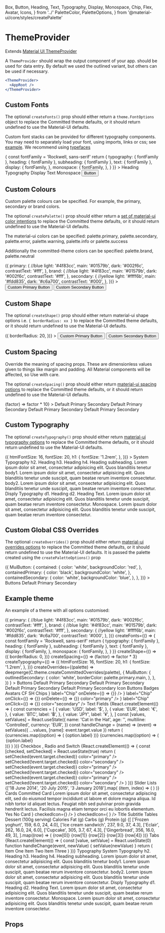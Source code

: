   Box,
  Button,
  Heading,
  Text,
  Typography,
  Display,
  Monospace,
  Chip,
  Flex,
  Avatar,
  Icons,
} from '../'
  PaletteColor,
  PaletteOptions,
} from '@material-ui/core/styles/createPalette'

<Meta title="components|ThemeProvider" component={ThemeProvider} />

# ThemeProvider

Extends [Material UI ThemeProvider](https://material-ui.com/styles/api/#themeprovider)

A `ThemeProvider` should wrap the output component of your app. should be used for data entry. By default we used the outlined variant,
but others can be used if necessary.

```jsx
<ThemeProvider>
  <AppRoot />
</ThemeProvider>
```

## Custom Fonts

The optional `createFonts()` prop should either return a `theme.FontOptions` object to replace the Committed theme defaults, or it should return undefined to use the Material-UI defaults.

Custom font stacks can be provided for different typography components. You may need to separately load your font, using imports, links or css; see [example](https://github.com/commitd/components/tree/master/example).
We recommend using [typefaces](https://github.com/KyleAMathews/typefaces)

<Preview>
  <Story name="default">
    <ThemeProvider
      createFonts={() => {
        const fontFamily = 'Rockwell, sans-serif'
        return {
          typography: { fontFamily },
          heading: { fontFamily },
          subheading: { fontFamily },
          text: { fontFamily },
          display: {
            fontFamily,
          },
          monospace: {
            fontFamily,
          },
        }
      }}
    >
      <Heading.h2>Heading</Heading.h2>
      <Typography>Typography</Typography>
      <Display.d1>Display</Display.d1>
      <Text>Text</Text>
      <Monospace>Monospace</Monospace>
      <Button color="primary">Button</Button>
    </ThemeProvider>
  </Story>
</Preview>

## Custom Colours

Custom palette colours can be specified. For example, the primary, secondary or brand colors.

The optional `createPalette()` prop should either return a [set of material-ui color intentions](https://material-ui.com/customization/palette/#customization) to replace the Committed theme defaults, or it should return undefined to use the Material-UI defaults.

The material-ui colors can be specified: palette.primary, palette.secondary, palette.error, palette.warning, palette.info or palette.success

Additionally the committed-theme colors can be specified: palette.brand, palette.neutral

<Preview>
  <Story name="custom-colors">
    <ThemeProvider
      createPaletteOptions={() => ({
        primary: {
          //blue
          light: '#4f83cc',
          main: '#01579b',
          dark: '#002f6c',
          contrastText: '#fff',
        },
        brand: {
          //blue
          light: '#4f83cc',
          main: '#01579b',
          dark: '#002f6c',
          contrastText: '#fff',
        },
        secondary: {
          //yellow
          light: '#ffff6b',
          main: '#fdd835',
          dark: '#c6a700',
          contrastText: '#000',
        },
      })}
    >
      <Button color="primary" mr={3}>
        Custom Primary Button
      </Button>
      <Button color="secondary">Custom Secondary Button</Button>
    </ThemeProvider>
  </Story>
</Preview>

## Custom Shape

The optional `createShape()` prop should either return material-ui shape options i.e. `{ borderRadius: xx }` to replace the Committed theme defaults, or it should return undefined to use the Material-UI defaults.

<Preview>
  <Story name="custom-shape">
    <ThemeProvider
      createShape={() => ({
        borderRadius: 20,
      })}
    >
      <Button color="primary" mr={3}>
        Custom Primary Button
      </Button>
      <Button color="secondary">Custom Secondary Button</Button>
    </ThemeProvider>
  </Story>
</Preview>

## Custom Spacing

Override the meaning of spacing props. These are dimensionless values given to things like margin and padding. All Material components will be affected, so Use with care.

The optional `createSpacing()` prop should either return [material-ui spacing options](https://material-ui.com/customization/spacing/) to replace the Committed theme defaults, or it should return undefined to use the Material-UI defaults.

<Preview>
  <Story name="custom-spacing">
    <C.ThemeProvider
      style={{ width: '100%', height: '100%', border: '1px' }}
      createSpacing={() => (factor) => factor * 10}
    >
      <Background width="1VH">
        <C.Column flexWrap="wrap">
          <C.Flex
            flexGrow={1}
            p={3}
            m={1}
            justifyContent="space-evenly"
            border="1px solid black"
          >
            <C.Column>
              <C.Button m={3}>Default</C.Button>
              <C.Button m={3} color="primary">
                Primary
              </C.Button>
              <C.Button m={3} color="secondary">
                Secondary
              </C.Button>
            </C.Column>
            <C.Column>
              <C.Button m={3} variant="outlined">
                Default
              </C.Button>
              <C.Button m={3} variant="outlined" color="primary">
                Primary
              </C.Button>
              <C.Button m={3} variant="outlined" color="secondary">
                Secondary
              </C.Button>
            </C.Column>
            <C.Column>
              <C.Button m={3} variant="text">
                Default
              </C.Button>
              <C.Button m={3} variant="text" color="primary">
                Primary
              </C.Button>
              <C.Button m={3} variant="text" color="secondary">
                Secondary
              </C.Button>
            </C.Column>
            <C.Column>
              <C.Button disabled={true} m={3}>
                Default
              </C.Button>
              <C.Button disabled={true} m={3} color="primary">
                Primary
              </C.Button>
              <C.Button disabled={true} m={3} color="secondary">
                Secondary
              </C.Button>
            </C.Column>
          </C.Flex>
        </C.Column>
      </Background>
    </C.ThemeProvider>
  </Story>
</Preview>

## Custom Typography

The optional `createTypography()` prop should either return [material-ui typography options](https://material-ui.com/customization/typography/) to replace the Committed theme defaults, or it should return undefined to use the Material-UI defaults.

<Preview>
  <Story name="custom-typography">
    <C.ThemeProvider
      style={{ width: '100%', height: '100%', border: '1px' }}
      createTypography={() => ({
        htmlFontSize: 16,
        fontSize: 20,
        h1: {
          fontSize: '1.2rem',
        },
      })}
    >
      <Background width="1VH">
        <C.Flex
          flexGrow={1}
          p={3}
          pt={4}
          m={1}
          border="1px solid black"
          bgcolor="background.default"
        >
          <C.Box width={1 / 2}>
            <C.Typography>System Typography</C.Typography>
            <C.Heading.h2 gutterBottom>h2. Heading</C.Heading.h2>
            <C.Heading.h3 gutterBottom>h3. Heading</C.Heading.h3>
            <C.Heading.h4 gutterBottom>h4. Heading</C.Heading.h4>
            <C.Subheading.h3 gutterBottom>
              subheading. Lorem ipsum dolor sit amet, consectetur adipisicing
              elit. Quos blanditiis tenetur
            </C.Subheading.h3>
            <C.Typography variant="body1" gutterBottom>
              body1. Lorem ipsum dolor sit amet, consectetur adipisicing elit.
              Quos blanditiis tenetur unde suscipit, quam beatae rerum inventore
              consectetur.
            </C.Typography>
            <C.Typography variant="body2" gutterBottom>
              body2. Lorem ipsum dolor sit amet, consectetur adipisicing elit.
              Quos blanditiis tenetur unde suscipit, quam beatae rerum inventore
              consectetur.
            </C.Typography>
          </C.Box>
          <C.Box width={1 / 2}>
            <C.Text>Disply Typography</C.Text>
            <C.Display.d1 gutterBottom>d1. Heading</C.Display.d1>
            <C.Display.d2 gutterBottom>d2. Heading</C.Display.d2>
            <C.Text gutterBottom>
              Text. Lorem ipsum dolor sit amet, consectetur adipisicing elit.
              Quos blanditiis tenetur unde suscipit, quam beatae rerum inventore
              consectetur.
            </C.Text>
            <C.Monospace wrap>
              Monospace. Lorem ipsum dolor sit amet, consectetur adipisicing
              elit. Quos blanditiis tenetur unde suscipit, quam beatae rerum
              inventore consectetur.
            </C.Monospace>
          </C.Box>
        </C.Flex>
      </Background>
    </C.ThemeProvider>
  </Story>
</Preview>

## Custom Global CSS Overrides

The optional `createOverrides()` prop should either return [material-ui overrides options](https://material-ui.com/customization/globals/) to replace the Committed theme defaults, or it should return undefined to use the Material-UI defaults. It is passed the palette created using the `createPaletteOptions()` prop

<Preview>
  <Story name="custom-overrides">
    <C.ThemeProvider
      style={{ width: '100%', height: '100%', border: '1px' }}
      createOverrides={(palette) => ({
        MuiButton: {
          contained: {
            color: 'white',
            backgroundColor: 'red',
          },
          containedPrimary: {
            color: 'black',
            backgroundColor: 'white',
          },
          containedSecondary: {
            color: 'white',
            backgroundColor: 'blue',
          },
        },
      })}
    >
      <Background width="1VH">
        <C.Caption>
          <C.Link href="/components/?path=/docs/components-button--default-story">
            Buttons
          </C.Link>
        </C.Caption>
        <C.Column flexWrap="wrap">
          <C.Flex
            flexGrow={1}
            p={3}
            m={1}
            justifyContent="space-evenly"
            border="1px solid black"
          >
            <C.Column>
              <C.Button m={3}>Default</C.Button>
              <C.Button m={3} color="primary">
                Primary
              </C.Button>
              <C.Button m={3} color="secondary">
                Secondary
              </C.Button>
            </C.Column>
          </C.Flex>
        </C.Column>
      </Background>
    </C.ThemeProvider>
  </Story>
</Preview>

## Example theme

An example of a theme with all options customised:

<Preview>
  <Story name="custom-theme">
    <C.ThemeProvider
      style={{ width: '100%', height: '100%', border: '1px' }}
      createPaletteOptions={() => ({
        primary: {
          //blue
          light: '#4f83cc',
          main: '#01579b',
          dark: '#002f6c',
          contrastText: '#fff',
        },
        brand: {
          //blue
          light: '#4f83cc',
          main: '#01579b',
          dark: '#002f6c',
          contrastText: '#fff',
        },
        secondary: {
          //yellow
          light: '#ffff6b',
          main: '#fdd835',
          dark: '#c6a700',
          contrastText: '#000',
        },
      })}
      createFonts={() => {
        const fontFamily = 'Rockwell, sans-serif'
        return {
          typography: { fontFamily },
          heading: { fontFamily },
          subheading: { fontFamily },
          text: { fontFamily },
          display: {
            fontFamily,
          },
          monospace: {
            fontFamily,
          },
        }
      }}
      createShape={() => ({
        borderRadius: 0,
      })}
      createSpacing={() => (factor) => factor * 3}
      createTypography={() => ({
        htmlFontSize: 16,
        fontSize: 20,
        h1: {
          fontSize: '1.2rem',
        },
      })}
      createOverrides={(palette) =>
        deepmerge(C.theme.createCommittedOverrides(palette), {
          MuiButton: {
            outlinedSecondary: {
              color: 'white',
              borderColor: palette.primary.main,
            },
          },
        })
      }
    >
      <Background width="1VH">
        <C.Caption>
          <C.Link href="/components/?path=/docs/components-button--default-story">
            Buttons
          </C.Link>
        </C.Caption>
        <C.Column flexWrap="wrap">
          <C.Flex
            flexGrow={1}
            p={3}
            m={1}
            justifyContent="space-evenly"
            border="1px solid black"
          >
            <C.Column>
              <C.Button m={3}>Default</C.Button>
              <C.Button m={3} color="primary">
                Primary
              </C.Button>
              <C.Button m={3} color="secondary">
                Secondary
              </C.Button>
            </C.Column>
            <C.Column>
              <C.Button m={3} variant="outlined">
                Default
              </C.Button>
              <C.Button m={3} variant="outlined" color="primary">
                Primary
              </C.Button>
              <C.Button m={3} variant="outlined" color="secondary">
                Secondary
              </C.Button>
            </C.Column>
            <C.Column>
              <C.Button m={3} variant="text">
                Default
              </C.Button>
              <C.Button m={3} variant="text" color="primary">
                Primary
              </C.Button>
              <C.Button m={3} variant="text" color="secondary">
                Secondary
              </C.Button>
            </C.Column>
            <C.Column>
              <C.Button disabled={true} m={3}>
                Default
              </C.Button>
              <C.Button disabled={true} m={3} color="primary">
                Primary
              </C.Button>
              <C.Button disabled={true} m={3} color="secondary">
                Secondary
              </C.Button>
            </C.Column>
          </C.Flex>
          <C.Caption>
            <C.Link href="/components/?path=/docs/components-iconbutton--default-story">
              Icon Buttons
            </C.Link>
          </C.Caption>
          <C.Flex
            flexGrow={1}
            p={3}
            m={1}
            justifyContent="space-evenly"
            border="1px solid black"
            bgcolor="background.default"
          >
            <C.IconButton aria-label="delete">
              <C.Icons.Delete />
            </C.IconButton>
            <C.IconButton aria-label="delete" disabled color="primary">
              <C.Icons.Delete />
            </C.IconButton>
            <C.IconButton color="secondary" aria-label="add an alarm">
              <C.Icons.Alarm />
            </C.IconButton>
            <C.IconButton color="primary" aria-label="add to shopping cart">
              <C.Icons.AddShoppingCart />
            </C.IconButton>
          </C.Flex>
          <C.Caption>
            <C.Link href="/components/?path=/docs/components-badge--default-story">
              Badges
            </C.Link>
          </C.Caption>
          <C.Flex
            flexGrow={1}
            p={3}
            pt={4}
            m={1}
            justifyContent="space-evenly"
            border="1px solid black"
            bgcolor="background.default"
          >
            <C.Badge badgeContent={'default'}>
              <C.IconButton>
                <C.Icons.Mail />
              </C.IconButton>
            </C.Badge>
            <C.Badge color="primary" badgeContent={4}>
              <C.IconButton>
                <C.Icons.Mail />
              </C.IconButton>
            </C.Badge>
            <C.Badge color="secondary" badgeContent={87}>
              <C.IconButton>
                <C.Icons.Mail />
              </C.IconButton>
            </C.Badge>
            <C.Badge color="error" badgeContent={1000}>
              <C.IconButton>
                <C.Icons.Mail />
              </C.IconButton>
            </C.Badge>
          </C.Flex>
        </C.Column>
        <C.Caption>
          <C.Link href="/components/?path=/docs/components-avatar--default-story">
            Avatars
          </C.Link>
        </C.Caption>
        <C.Flex
          flexGrow={1}
          p={3}
          pt={4}
          m={1}
          justifyContent="space-evenly"
          border="1px solid black"
          bgcolor="background.defaul"
        >
          <C.Avatar m={1} bgcolor="primary.main" color="primary.contrastText">
            CF
          </C.Avatar>
          <C.Avatar
            m={1}
            bgcolor="secondary.main"
            color="secondary.contrastText"
          >
            SH
          </C.Avatar>
          <C.Avatar m={1}>
            <C.Icons.Folder />
          </C.Avatar>
          <C.Avatar m={1} bgcolor="black" color="white">
            <C.Icons.Pageview />
          </C.Avatar>
          <C.Avatar m={1} bgcolor="primary.light" color="text.primary">
            <C.Icons.Assignment />
          </C.Avatar>
        </C.Flex>
        <C.Caption>
          <C.Link href="/components/?path=/docs/components-chip--default-story">
            Chips
          </C.Link>
        </C.Caption>
        <C.Flex
          flexGrow={1}
          p={3}
          m={1}
          justifyContent="space-evenly"
          border="1px solid black"
          bgcolor="background.defaul"
        >
          <C.Chip
            avatar={<C.Avatar src={commmitImage} />}
            label="Chip"
            onDelete={() => {}}
          />
          <C.Chip label="Chip" />
          <C.Chip
            icon={<C.Icons.Face />}
            label="Chip"
            onClick={() => {}}
            onDelete={() => {}}
            color="primary"
          />
          <C.Chip
            variant="outlined"
            icon={<C.Icons.AccountCircle />}
            label="Chip"
            onClick={() => {}}
            color="secondary"
          />
        </C.Flex>
        <C.Caption>
          <C.Link href="/components/?path=/docs/components-textfield--simple">
            Text Fields
          </C.Link>
        </C.Caption>
        <C.Flex
          flexGrow={1}
          p={3}
          pt={4}
          m={1}
          justifyContent="space-evenly"
          border="1px solid black"
          bgcolor="background.defaul"
        >
          {React.createElement(() => {
            const currencies = [
              {
                value: 'USD',
                label: '$',
              },
              {
                value: 'EUR',
                label: '€',
              },
              {
                value: 'BTC',
                label: '฿',
              },
              {
                value: 'JPY',
                label: '¥',
              },
            ]
            const [values, setValues] = React.useState({
              name: 'Cat in the Hat',
              age: '',
              multiline: 'Controlled',
              currency: 'EUR',
            })
            const handleChange = (name) => (event) =>
              setValues({ ...values, [name]: event.target.value })
            return (
              <C.Form noValidate autoComplete="off">
                <C.Flex flexWrap="wrap" alignContent="space-between">
                  <C.TextField
                    flexGrow={1}
                    m={3}
                    id="standard-name"
                    label="Name"
                    value={values.name}
                    onChange={handleChange('name')}
                  />
                  <C.TextField
                    flexGrow={1}
                    m={3}
                    id="standard-uncontrolled"
                    label="Uncontrolled"
                    defaultValue="foo"
                  />
                  <C.TextField
                    flexGrow={1}
                    m={3}
                    required
                    id="standard-required"
                    label="Required"
                    defaultValue="Hello World"
                  />
                  <C.TextField
                    flexGrow={1}
                    m={3}
                    error
                    id="standard-error"
                    label="Error"
                    defaultValue="Hello World"
                  />
                  <C.TextField
                    flexGrow={1}
                    m={3}
                    disabled
                    id="standard-disabled"
                    label="Disabled"
                    defaultValue="Hello World"
                  />
                  <C.TextField
                    flexGrow={1}
                    m={3}
                    id="standard-password-input"
                    label="Password"
                    type="password"
                    autoComplete="current-password"
                  />
                  <C.TextField
                    flexGrow={1}
                    m={3}
                    id="standard-multiline-flexible"
                    label="Multiline"
                    multiline
                    rowsMax="4"
                    value={values.multiline}
                    onChange={handleChange('multiline')}
                  />
                  <C.TextField
                    flexGrow={1}
                    m={3}
                    id="standard-multiline-static"
                    label="Multiline"
                    multiline
                    rows="4"
                    defaultValue="Default Value"
                  />
                  <C.TextField
                    flexGrow={1}
                    m={3}
                    id="standard-read-only-input"
                    label="Read Only"
                    defaultValue="Hello World"
                    InputProps={{
                      readOnly: true,
                    }}
                  />
                  <C.TextField
                    flexGrow={1}
                    m={3}
                    id="standard-helperText"
                    label="Helper text"
                    defaultValue="Default Value"
                    helperText="Some important text"
                  />
                  <C.TextField
                    flexGrow={1}
                    m={3}
                    id="standard-number"
                    label="Number"
                    value={values.age}
                    onChange={handleChange('age')}
                    type="number"
                    InputLabelProps={{
                      shrink: true,
                    }}
                  />
                  <C.TextField
                    flexGrow={1}
                    m={3}
                    id="standard-select-currency"
                    select
                    label="Select"
                    value={values.currency}
                    onChange={handleChange('currency')}
                    helperText="Please select your currency"
                  >
                    {currencies.map((option) => (
                      <C.MenuItem key={option.value} value={option.value}>
                        {option.label}
                      </C.MenuItem>
                    ))}
                  </C.TextField>
                  <C.TextField
                    flexGrow={1}
                    m={3}
                    id="standard-select-currency-native"
                    select
                    label="Native select"
                    value={values.currency}
                    onChange={handleChange('currency')}
                    SelectProps={{
                      native: true,
                    }}
                    helperText="Please select your currency"
                  >
                    {currencies.map((option) => (
                      <option key={option.value} value={option.value}>
                        {option.label}
                      </option>
                    ))}
                  </C.TextField>
                </C.Flex>
              </C.Form>
            )
          })}
        </C.Flex>
        <C.Caption>
          <C.Link href="/components/?path=/docs/components-checkbox--default-story">
            Checkbox
          </C.Link>
          , <C.Link href="/components/?path=/docs/components-radio--default-story">
            Radio
          </C.Link> and <C.Link href="/components/?path=/docs/components-switch--default-story">Switch</C.Link>
        </C.Caption>
        {React.createElement(() => {
          const [checked, setChecked] = React.useState(true)
          return (
            <C.Flex
              flexGrow={1}
              p={3}
              pt={4}
              m={1}
              justifyContent="space-evenly"
              border="1px solid black"
              bgcolor="background.defaul"
            >
              <C.Column justifyContent="center">
                <C.Checkbox
                  checked={checked}
                  onChange={(event) => setChecked(event.target.checked)}
                  color="primary"
                />
                <C.Checkbox
                  checked={!checked}
                  onChange={(event) => setChecked(!event.target.checked)}
                  color="secondary"
                />
              </C.Column>
              <C.Column justifyContent="center">
                <C.Radio
                  checked={checked}
                  onChange={(event) => setChecked(event.target.checked)}
                  color="primary"
                />
                <C.Radio
                  checked={!checked}
                  onChange={(event) => setChecked(!event.target.checked)}
                  color="secondary"
                />
              </C.Column>
              <C.Column justifyContent="center">
                <C.Switch
                  checked={checked}
                  onChange={(event) => setChecked(event.target.checked)}
                  color="primary"
                />
                <C.Switch
                  checked={!checked}
                  onChange={(event) => setChecked(!event.target.checked)}
                  color="secondary"
                />
              </C.Column>
            </C.Flex>
          )
        })}
        <C.Caption>
          <C.Link href="/components/?path=/docs/components-slider--default-story">
            Slider
          </C.Link>
        </C.Caption>
        <C.Flex
          flexGrow={1}
          flexDirection="column"
          p={3}
          pt={4}
          m={1}
          border="1px solid black"
          bgcolor="background.defaul"
        >
          <C.Slider m={3} flexGrow={1} aria-labelledby="continuous-slider" />
          <C.Slider
            m={3}
            flexGrow={1}
            defaultValue={80}
            step={10}
            valueLabelDisplay="on"
          />
          <C.Slider m={3} flexGrow={1} value={30} disabled={true} />
        </C.Flex>
        <C.Caption>
          <C.Link href="/components/?path=/docs/components-list--default-story">
            Lists
          </C.Link>
        </C.Caption>
        <C.Flex
          flexGrow={1}
          flexDirection="column"
          p={3}
          pt={4}
          m={1}
          border="1px solid black"
          bgcolor="background.defaul"
        >
          <C.Box minWidth={500} m={3} bgcolor="background.paper">
            <C.List component="nav" aria-label="main mailbox folders">
              <C.ListItem button>
                <C.ListItemIcon>
                  <C.Icons.Inbox />
                </C.ListItemIcon>
                <C.ListItemText primary="Inbox" />
              </C.ListItem>
              <C.ListItem button>
                <C.ListItemIcon>
                  <C.Icons.Drafts />
                </C.ListItemIcon>
                <C.ListItemText primary="Drafts" />
              </C.ListItem>
            </C.List>
            <Divider />
            <C.List component="nav" aria-label="secondary mailbox folders">
              <C.ListItem button>
                <C.ListItemText primary="Trash" />
              </C.ListItem>
              <C.ListItem button>
                <C.ListItemText primary="Spam" />
              </C.ListItem>
            </C.List>
          </C.Box>
        </C.Flex>
        <C.Flex
          flexGrow={1}
          flexDirection="column"
          p={3}
          pt={4}
          m={1}
          border="1px solid black"
          bgcolor="background.defaul"
        >
          <C.Box minWidth={500} m={3} bgcolor="background.paper">
            <C.List>
              {['18 June 2014', '20 July 2015', '3 January 2018'].map(
                (item, index) => (
                  <C.ListItem key={index} role={undefined} dense button>
                    <C.ListItemIcon>
                      <C.Checkbox
                        edge="start"
                        tabIndex={-1}
                        disableRipple
                        inputProps={{
                          'aria-labelledby': 1,
                        }}
                      />
                    </C.ListItemIcon>
                    <C.ListItemText
                      id={index}
                      primary={`Line item ${index + 1}`}
                      secondary={item}
                    />
                    <C.ListItemSecondaryAction>
                      <C.IconButton edge="end">
                        <C.Icons.Comment />
                      </C.IconButton>
                    </C.ListItemSecondaryAction>
                  </C.ListItem>
                )
              )}
            </C.List>
          </C.Box>
        </C.Flex>
        <C.Caption>
          <C.Link href="/components/?path=/docs/components-card--default-story">
            Cards
          </C.Link>
        </C.Caption>
        <C.Flex
          flexGrow={1}
          flexWrap="wrap"
          p={3}
          pt={4}
          m={1}
          border="1px solid black"
          bgcolor="background.defaul"
        >
          <C.Card m={3} width={1 / 2}>
            <C.Box height={100} bgcolor="primary.main" />
            <C.CardHeader bgcolor="primary.main" color="primary.contrastText">
              Committed Card
            </C.CardHeader>
            <C.CardContent>
              Lorem ipsum dolor sit amet, consectetur adipiscing elit, sed do
              eiusmod tempor incididunt ut labore et dolore magna aliqua. Id
              nibh tortor id aliquet lectus. Feugiat nibh sed pulvinar proin
              gravida hendrerit lectus. Facilisis magna etiam tempor orci eu
              lobortis elementum.
            </C.CardContent>
            <C.CardActions>
              <C.Button color="primary" variant="text">
                Yes
              </C.Button>
              <C.Button color="primary" variant="text">
                No
              </C.Button>
            </C.CardActions>
          </C.Card>
          <C.Card m={3} width={1 / 2}>
            <C.CardHeader
              bgcolor="secondary.main"
              color="secondary.contrastText"
            >
              Card
            </C.CardHeader>
            <C.CardActions>
              <C.Checkbox
                icon={
                  <C.Icons.FavoriteBorder
                    style={{ color: C.colors.grey[600] }}
                  />
                }
                checkedIcon={<C.Icons.Favorite style={{ color: 'red' }} />}
              />
              <C.Checkbox
                icon={
                  <C.Icons.BookmarkBorder
                    style={{ color: C.colors.grey[600] }}
                  />
                }
                checkedIcon={
                  <C.Icons.Bookmark
                    style={{ color: C.colors.lightBlue[400] }}
                  />
                }
              />
              <C.IconButton>
                <C.Icons.Share />
              </C.IconButton>
            </C.CardActions>
          </C.Card>
          <C.Card>
            <C.Flex>
              <C.CardContent>
                <C.Heading.h5 mb={1}>Title</C.Heading.h5>
                <C.Subheading.h5
                  mt={0}
                  mb={2}
                  variant="subtitle1"
                  color="textSecondary"
                >
                  Subtitle
                </C.Subheading.h5>
                <C.Flex alignItems="center" p={3}>
                  <C.IconButton size="small">
                    <C.Icons.SkipPrevious fontSize="small" />
                  </C.IconButton>
                  <C.IconButton>
                    <C.Icons.PlayArrow fontSize="large" />
                  </C.IconButton>
                  <C.IconButton size="small">
                    <C.Icons.SkipNext fontSize="small" />
                  </C.IconButton>
                </C.Flex>
              </C.CardContent>
              <C.CardMedia
                width="200px"
                height="200px"
                image="https://picsum.photos/id/645/200/200"
                title="Picsum"
              />
            </C.Flex>
          </C.Card>
        </C.Flex>
        <C.Caption>
          <C.Link href="/components/?path=/docs/components-table--default-story">
            Tables
          </C.Link>
        </C.Caption>
        <C.Flex
          flexGrow={1}
          flexDirection="column"
          p={3}
          pt={4}
          m={1}
          border="1px solid black"
          bgcolor="background.default"
        >
          <C.Box m={2} p={3} bgcolor="background.paper">
            <C.Table>
              <C.TableHead>
                <C.TableRow>
                  <C.TableCell>Dessert (100g serving)</C.TableCell>
                  <C.TableCell align="right">Calories</C.TableCell>
                  <C.TableCell align="right">Fat&nbsp;(g)</C.TableCell>
                  <C.TableCell align="right">Carbs&nbsp;(g)</C.TableCell>
                  <C.TableCell align="right">Protein&nbsp;(g)</C.TableCell>
                </C.TableRow>
              </C.TableHead>
              <C.TableBody>
                {[
                  ['Frozen yoghurt', 159, 6.0, 24, 4.0],
                  ['Ice cream sandwich', 237, 9.0, 37, 4.3],
                  ['Eclair', 262, 16.0, 24, 6.0],
                  ['Cupcake', 305, 3.7, 67, 4.3],
                  ['Gingerbread', 356, 16.0, 49, 3],
                ].map((row) => (
                  <C.TableRow key={row[0]}>
                    <C.TableCell component="th" scope="row">
                      {row[0]}
                    </C.TableCell>
                    <C.TableCell align="right">{row[1]}</C.TableCell>
                    <C.TableCell align="right">{row[2]}</C.TableCell>
                    <C.TableCell align="right">{row[3]}</C.TableCell>
                    <C.TableCell align="right">{row[4]}</C.TableCell>
                  </C.TableRow>
                ))}
              </C.TableBody>
            </C.Table>
          </C.Box>
        </C.Flex>
        <C.Caption>
          <C.Link href="/components/?path=/docs/components-tabs--appbar">
            Tabs
          </C.Link>
        </C.Caption>
        <C.Flex
          flexGrow={1}
          flexDirection="column"
          p={3}
          pt={4}
          m={1}
          border="1px solid black"
          bgcolor="background.default"
        >
          {React.createElement(() => {
            const [value, setValue] = React.useState(0)
            function handleChange(event, newValue) {
              setValue(newValue)
            }
            return (
              <C.Box>
                <C.AppBar position="static">
                  <C.Tabs
                    value={value}
                    onChange={handleChange}
                    aria-label="simple tabs example"
                  >
                    <C.Tab label="Item One" />
                    <C.Tab label="Item Two" />
                    <C.Tab label="Item Three" />
                  </C.Tabs>
                </C.AppBar>
                <C.TabPanel p={3} selected={value} index={0}>
                  Item One
                </C.TabPanel>
                <C.TabPanel p={3} selected={value} index={1}>
                  Item Two
                </C.TabPanel>
                <C.TabPanel p={3} selected={value} index={2}>
                  Item Three
                </C.TabPanel>
              </C.Box>
            )
          })}
        </C.Flex>
        <C.Caption>
          <C.Link href="/components/?path=/docs/design-system-typography--typography">
            Typography
          </C.Link>
        </C.Caption>
        <C.Flex
          flexGrow={1}
          p={3}
          pt={4}
          m={1}
          border="1px solid black"
          bgcolor="background.default"
        >
          <C.Box width={1 / 2}>
            <C.Typography>System Typography</C.Typography>
            <C.Heading.h2 gutterBottom>h2. Heading</C.Heading.h2>
            <C.Heading.h3 gutterBottom>h3. Heading</C.Heading.h3>
            <C.Heading.h4 gutterBottom>h4. Heading</C.Heading.h4>
            <C.Subheading.h3 gutterBottom>
              subheading. Lorem ipsum dolor sit amet, consectetur adipisicing
              elit. Quos blanditiis tenetur
            </C.Subheading.h3>
            <C.Typography variant="body1" gutterBottom>
              body1. Lorem ipsum dolor sit amet, consectetur adipisicing elit.
              Quos blanditiis tenetur unde suscipit, quam beatae rerum inventore
              consectetur.
            </C.Typography>
            <C.Typography variant="body2" gutterBottom>
              body2. Lorem ipsum dolor sit amet, consectetur adipisicing elit.
              Quos blanditiis tenetur unde suscipit, quam beatae rerum inventore
              consectetur.
            </C.Typography>
          </C.Box>
          <C.Box width={1 / 2}>
            <C.Text>Disply Typography</C.Text>
            <C.Display.d1 gutterBottom>d1. Heading</C.Display.d1>
            <C.Display.d2 gutterBottom>d2. Heading</C.Display.d2>
            <C.Text gutterBottom>
              Text. Lorem ipsum dolor sit amet, consectetur adipisicing elit.
              Quos blanditiis tenetur unde suscipit, quam beatae rerum inventore
              consectetur.
            </C.Text>
            <C.Monospace wrap>
              Monospace. Lorem ipsum dolor sit amet, consectetur adipisicing
              elit. Quos blanditiis tenetur unde suscipit, quam beatae rerum
              inventore consectetur.
            </C.Monospace>
          </C.Box>
        </C.Flex>
      </Background>
    </C.ThemeProvider>
  </Story>
</Preview>

## Props

<Props of={ThemeProviderDocs} />
